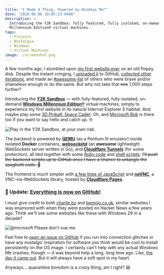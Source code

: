 ```yaml
---
title: "I Made A Thing, Powered by Windows Me™"
date: "2020-06-06 10:05:23-0400"
description: >-
  Introducing the Y2K Sandbox: fully featured, fully isolated, on-demand Windows
  Millennium Edition® virtual machines.
tags:
  - Projects
  - Nostalgia
  - Windows
  - Virtual Machines
image: ./screenshot.png
---
```


A few months ago, I stumbled upon [my first website ever](https://jakejarvis.github.io/my-first-website/) on an old floppy disk. Despite the instant cringing, I [uploaded it](https://github.com/jakejarvis/my-first-website) to GitHub, [collected other iterations](/previously/), and made an [#awesome-list](https://github.com/jakejarvis/awesome-first-code) of others who were brave and/or shameless enough to do the same. But why not take that ~~one~~ 1,000 steps further?

Introducing the [**Y2K Sandbox**](/y2k/) — with fully-featured, fully-isolated, on-demand [**Windows Millennium Edition®**](https://www.youtube.com/watch?v=CaNDeyYP98A) virtual machines, simply to experience my first website in its natural Internet Explorer 5 habitat. And maybe play some [3D Pinball: Space Cadet](https://en.wikipedia.org/wiki/Full_Tilt!_Pinball#3D_Pinball_for_Windows_%E2%80%93_Space_Cadet). Oh, and [Microsoft Bob](https://en.wikipedia.org/wiki/Microsoft_Bob) is there too if you want to say hello and catch up. 🤓

![Play in the Y2K Sandbox, at your own risk.](./screenshot.png)

The backend is powered by [**QEMU**](https://www.qemu.org/) (as a Pentium III emulator) inside isolated **Docker** containers, [**websocketd**](https://github.com/joewalnes/websocketd) (an **_awesome_** lightweight WebSockets server written in Go), and [**Cloudflare Tunnels**](https://www.cloudflare.com/products/tunnel/) (for some protection), all tied together with some [Ruby code](https://github.com/jakejarvis/y2k/blob/main/container/bin/boot.rb) and [shell scripts](https://github.com/jakejarvis/y2k/tree/main/host). ~~I'll push the backend scripts up to GitHub once I have a chance to untangle the spaghetti code. 🍝~~

The frontend is _much_ simpler with [a few lines of JavaScript](https://github.com/jakejarvis/y2k/blob/main/frontend/app.js) and [**noVNC**](https://github.com/novnc/noVNC), a VNC-via-WebSockets library, hosted by [**Cloudflare Pages**](https://pages.cloudflare.com/).

### 🎉 Update: [Everything is now on GitHub!](https://github.com/jakejarvis/y2k)

I must give credit to both [charlie.bz](https://charlie.bz/) and [benjojo.co.uk](https://benjojo.co.uk/), similar websites I was enamored with when they were posted on Hacker News a few years ago. Think we'll see some websites like these with Windows 29 in a decade?

![@microsoft Please don't sue me.](./windows-me.png)

Feel free to [open an issue on GitHub](https://github.com/jakejarvis/y2k/issues) if you run into connection glitches or have any nostalgic inspiration for software you think would be cool to install persistently on the OS image. I certainly can't help with any actual Windows Me crashes, though — it was beyond help a long, long time ago. Like, [the day it came out](https://books.google.com/books?id=Jbft8HXJZwQC&lpg=PP1&pg=PA76#v=onepage&q&f=false). But it will always have a soft spot in my heart.

Anyways... quarantine boredom is a crazy thing, am I right? 😷
